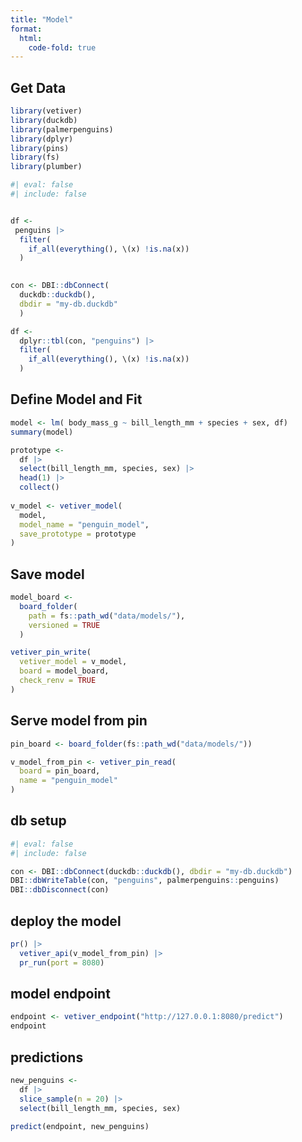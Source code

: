 ```yaml
---
title: "Model"
format:
  html:
    code-fold: true
---
```


## Get Data

```r
library(vetiver)
library(duckdb)
library(palmerpenguins)
library(dplyr)
library(pins)
library(fs)
library(plumber)
```

```r
#| eval: false
#| include: false


df <- 
 penguins |> 
  filter(
    if_all(everything(), \(x) !is.na(x))
  )
  
```

```r
con <- DBI::dbConnect(
  duckdb::duckdb(), 
  dbdir = "my-db.duckdb"
  )

df <- 
  dplyr::tbl(con, "penguins") |> 
  filter(
    if_all(everything(), \(x) !is.na(x))
  )

```


## Define Model and Fit

```r
model <- lm( body_mass_g ~ bill_length_mm + species + sex, df)
summary(model)
```
```r

prototype <- 
  df |> 
  select(bill_length_mm, species, sex) |> 
  head(1) |> 
  collect()
  
v_model <- vetiver_model(
  model, 
  model_name = "penguin_model", 
  save_prototype = prototype
)
```



## Save model

```r
model_board <- 
  board_folder(
    path = fs::path_wd("data/models/"),
    versioned = TRUE 
  )

vetiver_pin_write(
  vetiver_model = v_model,
  board = model_board,
  check_renv = TRUE
)
```

## Serve model from pin

```r
pin_board <- board_folder(fs::path_wd("data/models/"))

v_model_from_pin <- vetiver_pin_read(
  board = pin_board,
  name = "penguin_model"
)

```


## db setup

```r
#| eval: false
#| include: false

con <- DBI::dbConnect(duckdb::duckdb(), dbdir = "my-db.duckdb")
DBI::dbWriteTable(con, "penguins", palmerpenguins::penguins)
DBI::dbDisconnect(con)

```




## deploy the model

```r
pr() |> 
  vetiver_api(v_model_from_pin) |> 
  pr_run(port = 8080)
```
## model endpoint

```r
endpoint <- vetiver_endpoint("http://127.0.0.1:8080/predict")
endpoint

```

## predictions

```r
new_penguins <- 
  df |> 
  slice_sample(n = 20) |> 
  select(bill_length_mm, species, sex)

predict(endpoint, new_penguins)

```


